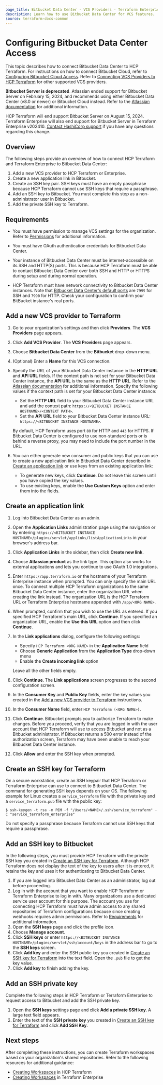 ```yaml
---
page_title: Bitbucket Data Center - VCS Providers - Terraform Enterprise
description: Learn how to use Bitbucket Data Center for VCS features.
source: terraform-docs-common
---
```


# Configuring Bitbucket Data Center Access

This topic describes how to connect Bitbucket Data Center to HCP Terraform. For instructions on how to connect Bitbucket Cloud, refer to [Configuring Bitbucket Cloud Access](/terraform/enterprise/vcs/bitbucket-cloud). Refer to [Connecting VCS Providers to HCP Terraform](/terraform/enterprise/vcs) for other supported VCS providers.

**Bitbucket Server is deprecated**.  Atlassian ended support for Bitbucket Server on February 15, 2024, and recommends using either Bitbucket Data Center (v8.0 or newer) or Bitbucket Cloud instead. Refer to the [Atlassian documentation](https://bitbucket.org/blog/cloud-migration-benefits) for additional information. 

HCP Terraform will end support Bitbucket Server on August 15, 2024. Terraform Enterprise will also end support for Bitbucket Server in Terraform Enterprise v202410. [Contact HashiCorp support](https://support.hashicorp.com/hc/en-us) if you have any questions regarding this change.

## Overview

The following steps provide an overview of how to connect HCP Terraform and Terraform Enterprise to Bitbucket Data Center:

1.  Add a new VCS provider to HCP Terraform or Enterprise.
2.  Create a new application link in Bitbucket.
3.  Create an SSH key pair. SSH keys must have an empty passphrase because HCP Terraform cannot use SSH keys that require a passphrase.
4.  Add an SSH key to Bitbucket. You must complete this step as a non-administrator user in Bitbucket.
5.  Add the private SSH key to Terraform.

## Requirements

-   You must have permission to manage VCS settings for the organization. Refer to [Permissions](/terraform/enterprise/users-teams-organizations/permissions) for additional information. 

[permissions-citation]: #intentionally-unused---keep-for-maintainers

-   You must have OAuth authentication credentials for Bitbucket Data Center.

-   Your instance of Bitbucket Data Center must be internet-accessible on its SSH and HTTP(S) ports. This is because HCP Terraform must be able to contact Bitbucket Data Center over both SSH and HTTP or HTTPS during setup and during normal operation.

-   HCP Terraform must have network connectivity to Bitbucket Data Center instances. Note that [Bitbucket Data Center's default ports](https://confluence.atlassian.com/bitbucketserverkb/which-ports-does-bitbucket-server-listen-on-and-what-are-they-used-for-806029586.html) are `7999` for SSH and `7990` for HTTP. Check your configuration to confirm your BitBucket instance's real ports.

## Add a new VCS provider to Terraform

1.  Go to your organization's settings and then click **Providers**. The **VCS Providers** page appears.

2.  Click **Add VCS Provider**. The **VCS Providers** page appears.

3.  Choose **Bitbucket Data Center** from the **Bitbucket** drop-down menu.

4.  (Optional) Enter a **Name** for this VCS connection.

5.  Specify the URL of your Bitbucket Data Center instance in the **HTTP URL** and **API URL** fields. If the context path is not set for your Bitbucket Data Center instance, the **API URL** is the same as the **HTTP URL**. Refer to the [Atlassian documentation](https://confluence.atlassian.com/bitbucketserver/moving-bitbucket-server-to-a-different-context-path-776640153.html) for additional information. Specify the following values if the context path is set for your Bitbucket Data Center instance:

    -   Set the **HTTP URL** field to your Bitbucket Data Center instance URL and add the context path: `https://<BITBUCKET INSTANCE HOSTNAME>/<CONTEXT PATH>`.
    -   Set the **API URL** field to your Bitbucket Data Center instance URL: `https://<BITBUCKET INSTANCE HOSTNAME>`.

    By default, HCP Terraform uses port `80` for HTTP and `443` for HTTPS. If Bitbucket Data Center is configured to use non-standard ports or is behind a reverse proxy, you may need to include the port number in the URL.

6.  You can either generate new consumer and public keys that you can use to create a new application link in Bitbucket Data Center described in [Create an application link](#create-an-application-link) or use keys from an existing application link:
    -   To generate new keys, click **Continue**. Do not leave this screen until you have copied the key values.
    -   To use existing keys, enable the **Use Custom Keys** option and enter them into the fields.

## Create an application link

1.  Log into Bitbucket Data Center as an admin.

2.  Open the **Application Links** administration page using the navigation or by entering `https://<BITBUCKET INSTANCE HOSTNAME>/plugins/servlet/applinks/listApplicationLinks` in your browser's address bar.

3.  Click **Application Links** in the sidebar, then click **Create new link**.

4.  Choose **Atlassian product** as the link type. This option also works for external applications and lets you continue to use OAuth 1.0 integrations.

5.  Enter `https://app.terraform.io` or the hostname of your Terraform Enterprise instance when prompted. You can only specify the main URL once. To connect multiple HCP Terraform organizations to the same Bitbucket Data Center instance, enter the organization URL when creating the link instead. The organization URL is the HCP Terraform URL or Terraform Enterprise hostname appended with `/app/<ORG NAME>`.

6.  When prompted, confirm that you wish to use the URL as entered. If you specified HCP Terraform's main URL, click **Continue**.  If you specified an organization URL, enable the **Use this URL** option and then click **Continue**.

7.  In the **Link applications** dialog, configure the following settings:

    -   Specify `HCP Terraform <ORG NAME>` in the **Application Name** field
    -   Choose **Generic Application** from the **Application Type** drop-down menu
    -   Enable the **Create incoming link** option

    Leave all the other fields empty.

8.  Click **Continue**. The **Link applications** screen progresses to the second configuration screen.

9.  In the **Consumer Key** and **Public Key** fields, enter the key values you created in the [Add a new VCS provider to Terraform](#add-a-new-vcs-provider-to-terraform) instructions.

10. In the **Consumer Name** field, enter `HCP Terraform (<ORG NAME>)`.

11. Click **Continue**. Bitbucket prompts you to authorize Terraform to make changes. Before you proceed, verify that you are logged in with the user account that HCP Terraform will use to access Bitbucket and not as a Bitbucket administrator. If Bitbucket returns a 500 error instead of the authorization screen, Terraform may have been unable to reach your Bitbucket Data Center instance.

12. Click **Allow**  and enter the SSH key when prompted.

## Create an SSH key for Terraform

On a secure workstation, create an SSH keypair that HCP Terraform or Terraform Enterprise can use to connect to Bitbucket Data Center. The command for generating SSH keys depends on your OS. The following example for Linux creates a `service_terraform` file with the private key and a `service_terraform.pub` file with the public key:

```shell-session
$ ssh-keygen -t rsa -m PEM -f "/Users/<NAME>/.ssh/service_terraform" -C "service_terraform_enterprise"
```

Do not specify a passphrase because Terraform cannot use SSH keys that require a passphrase.

## Add an SSH key to Bitbucket

In the following steps, you must provide HCP Terraform with the private SSH key you created in [Create an SSH key for Terraform](#create-an-ssh-key-for-terraform). Although HCP Terraform does not display the text of the key to users after it is entered, it retains the key and uses it for authenticating to Bitbucket Data Center.

1.  If you are logged into Bitbucket Data Center as an administrator, log out before proceeding.
2.  Log in with the account that you want to enable HCP Terraform or Terraform Enterprise to log in with. Many organizations use a dedicated service user account for this purpose. The account you use for connecting HCP Terraform must have admin access to any shared repositories of Terraform configurations because since creating webhooks requires admin permissions. Refer to [Requirements](#requirements) for additional information.
3.  Open the **SSH keys** page and click the profile icon.
4.  Choose **Manage account**.
5.  Click **SSH keys** or enter `https://<BITBUCKET INSTANCE HOSTNAME>/plugins/servlet/ssh/account/keys` in the address bar to go to the **SSH keys** screen.
6.  Click **Add key** and enter the SSH public key you created in [Create an SSH key for Terraform](#create-an-ssh-key-for-terraform) into the text field. Open the `.pub` file to get the key value.
7.  Click **Add key** to finish adding the key.

## Add an SSH private key

Complete the following steps in HCP Terraform or Terraform Enterprise to request access to Bitbucket and add the SSH private key.

1.  Open the **SSH keys** settings page and click **Add a private SSH key**. A large text field appears.
2.  Enter the text of the **SSH private key** you created in [Create an SSH key for Terraform](#create-an-ssh-key-for-terraform) and click **Add SSH Key**.

## Next steps

After completing these instructions, you can create Terraform workspaces based on your organization's shared repositories. Refer to the following resources for additional guidance:

-   [Creating Workspaces](/terraform/enterprise/workspaces/create) in HCP Terraform
-   [Creating Workspaces](/terraform/enterprise/workspaces/create) in Terraform Enterprise
